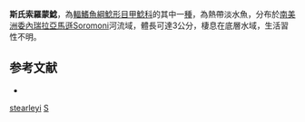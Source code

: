 {{Speciesbox
| taxon = Soromonichthys stearleyi
| status = NE
| status_system = IUCN3.1
| binomial_authority = [[Lujan|Lujan]] & [[Armbruster|Armbruster]], 2011
| synonyms = 
}} 
'''斯氏索羅蒙鯰'''，為[[輻鰭魚綱|輻鰭魚綱]][[鯰形目|鯰形目]][[甲鯰科|甲鯰科]]的其中一[[種|種]]，為熱帶淡水魚，分布於[[南美洲|南美洲]][[委內瑞拉|委內瑞拉]][[亞馬遜|亞馬遜]]Soromoni河流域，體長可達3公分，棲息在底層水域，生活習性不明。

==参考文献==
*{{FishBase_species|genus=Soromonichthys|species=stearleyi|year=2014|month=11}}

{{Taxonbar}}
[[Category:索羅蒙鯰屬|stearleyi]]
[[Category:2011年描述的鱼类|S]]